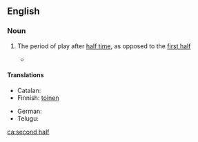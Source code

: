 {{also|second-half}}
==English==

===Noun===
{{en-noun|second halves}}

# {{label|en|sports}} The period of play after [[half time]], as opposed to the [[first half]]
#* {{quote-news
|year=2011
|date=October 1
|author=Phil Dawkes
|title=Sunderland 2 - 2 West Brom
|work=BBC Sport
|url=http://news.bbc.co.uk/sport2/hi/football/eng_prem/15045630.stm
|page=
|passage=Sunderland had the best of the '''second half''' but were unable to find a winner.}}

====Translations====
{{trans-top|period of play after half time}}
* Catalan: {{t+|ca|segona part|f}}
* Finnish: [[toinen#Finnish|toinen]] {{t+|fi|puoliaika}}
{{trans-mid}}
* German: {{t|de|zweite Halbzeit|f}}
* Telugu: {{t|te|ద్వితీయార్థం|tr=dviteeyaartham}}
{{trans-bottom}}

[[ca:second half]]